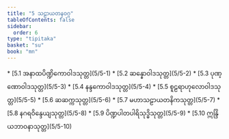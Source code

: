 ```yaml
---
title: "5 သဠာယတနဝဂ္ဂ"
tableOfContents: false
sidebar:
  order: 6
type: "tipitaka"
basket: "su"
book: "mn"
---
```



<DynamicBreadcrumb />



<TableOfContents book="mn" section="5">
* [5.1 အနာထပိဏ္ဍိကောဝါဒသုတ္တ](5/5-1)
* [5.2 ဆန္နောဝါဒသုတ္တ](5/5-2)
* [5.3 ပုဏ္ဏောဝါဒသုတ္တ](5/5-3)
* [5.4 နန္ဒကောဝါဒသုတ္တ](5/5-4)
* [5.5 စူဠရာဟုလောဝါဒသုတ္တ](5/5-5)
* [5.6 ဆဆက္ကသုတ္တ](5/5-6)
* [5.7 မဟာသဠာယတနိကသုတ္တ](5/5-7)
* [5.8 နဂရဝိန္ဒေယျသုတ္တ](5/5-8)
* [5.9 ပိဏ္ဍပါတပါရိသုဒ္ဓိသုတ္တ](5/5-9)
* [5.10 ဣန္ဒြိယဘာဝနာသုတ္တ](5/5-10)
</TableOfContents>